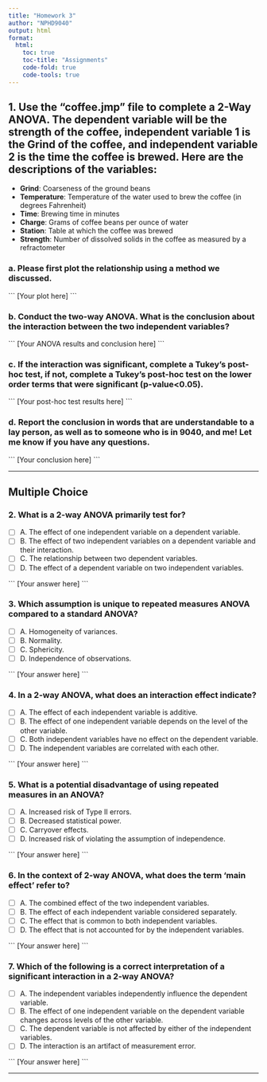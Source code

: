 ```yaml
---
title: "Homework 3"
author: "NPHD9040"
output: html
format:
  html:
    toc: true
    toc-title: "Assignments"
    code-fold: true
    code-tools: true
---
```


## 1. Use the "coffee.jmp" file to complete a 2-Way ANOVA. The dependent variable will be the strength of the coffee, independent variable 1 is the Grind of the coffee, and independent variable 2 is the time the coffee is brewed. Here are the descriptions of the variables:

-   **Grind**: Coarseness of the ground beans
-   **Temperature**: Temperature of the water used to brew the coffee (in degrees Fahrenheit)
-   **Time**: Brewing time in minutes
-   **Charge**: Grams of coffee beans per ounce of water
-   **Station**: Table at which the coffee was brewed
-   **Strength**: Number of dissolved solids in the coffee as measured by a refractometer

### a. Please first plot the relationship using a method we discussed.

\`\`\` \[Your plot here\] \`\`\`

### b. Conduct the two-way ANOVA. What is the conclusion about the interaction between the two independent variables?

\`\`\` \[Your ANOVA results and conclusion here\] \`\`\`

### c. If the interaction was significant, complete a Tukey's post-hoc test, if not, complete a Tukey's post-hoc test on the lower order terms that were significant (p-value\<0.05).

\`\`\` \[Your post-hoc test results here\] \`\`\`

### d. Report the conclusion in words that are understandable to a lay person, as well as to someone who is in 9040, and me! Let me know if you have any questions.

\`\`\` \[Your conclusion here\] \`\`\`

------------------------------------------------------------------------

## Multiple Choice

### 2. What is a 2-way ANOVA primarily test for?

-   [ ] A. The effect of one independent variable on a dependent variable.
-   [ ] B. The effect of two independent variables on a dependent variable and their interaction.
-   [ ] C. The relationship between two dependent variables.
-   [ ] D. The effect of a dependent variable on two independent variables.

\`\`\` \[Your answer here\] \`\`\`

### 3. Which assumption is unique to repeated measures ANOVA compared to a standard ANOVA?

-   [ ] A. Homogeneity of variances.
-   [ ] B. Normality.
-   [ ] C. Sphericity.
-   [ ] D. Independence of observations.

\`\`\` \[Your answer here\] \`\`\`

### 4. In a 2-way ANOVA, what does an interaction effect indicate?

-   [ ] A. The effect of each independent variable is additive.
-   [ ] B. The effect of one independent variable depends on the level of the other variable.
-   [ ] C. Both independent variables have no effect on the dependent variable.
-   [ ] D. The independent variables are correlated with each other.

\`\`\` \[Your answer here\] \`\`\`

### 5. What is a potential disadvantage of using repeated measures in an ANOVA?

-   [ ] A. Increased risk of Type II errors.
-   [ ] B. Decreased statistical power.
-   [ ] C. Carryover effects.
-   [ ] D. Increased risk of violating the assumption of independence.

\`\`\` \[Your answer here\] \`\`\`

### 6. In the context of 2-way ANOVA, what does the term 'main effect' refer to?

-   [ ] A. The combined effect of the two independent variables.
-   [ ] B. The effect of each independent variable considered separately.
-   [ ] C. The effect that is common to both independent variables.
-   [ ] D. The effect that is not accounted for by the independent variables.

\`\`\` \[Your answer here\] \`\`\`

### 7. Which of the following is a correct interpretation of a significant interaction in a 2-way ANOVA?

-   [ ] A. The independent variables independently influence the dependent variable.
-   [ ] B. The effect of one independent variable on the dependent variable changes across levels of the other variable.
-   [ ] C. The dependent variable is not affected by either of the independent variables.
-   [ ] D. The interaction is an artifact of measurement error.

\`\`\` \[Your answer here\] \`\`\`

------------------------------------------------------------------------
